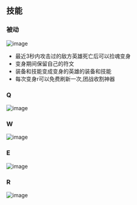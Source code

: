 ## 技能

### 被动

![image](https://github.com/cruldra/picx-images-hosting/raw/master/image.60un9lftab.webp)

* 最近3秒内攻击过的敌方英雄死亡后可以捡魂变身
* 变身期间保留自己的符文
* 装备和技能变成变身的英雄的装备和技能
* 每次变身r可以免费刷新一次,团战收割神器

### Q

![image](https://github.com/cruldra/picx-images-hosting/raw/master/image.4g4wa4iu8i.webp)

### W

![image](https://github.com/cruldra/picx-images-hosting/raw/master/image.8adnt310oa.webp)


### E

![image](https://github.com/cruldra/picx-images-hosting/raw/master/image.32id6387w1.webp)

### R

![image](https://github.com/cruldra/picx-images-hosting/raw/master/image.361z3t1fpf.webp)